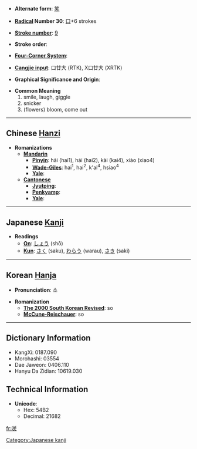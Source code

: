 * '''Alternate form''': [[笑]]

* '''[[Wiktionary:Chinese radical index| Radical]] Number 30''': [[Wiktionary:Chinese radical index 口|口]]+6 strokes

* '''[[Wiktionary:Chinese total strokes index|Stroke number]]''': [[Wiktionary:Chinese total strokes index 9|9]]

* '''Stroke order''': 

* '''[[Wiktionary:Chinese four corner index|Four-Corner System]]''': 

* '''[[Wiktionary:Chinese Cangjie index|Cangjie input]]''': 口廿大 (RTK), X口廿大 (XRTK)

* '''Graphical Significance and Origin''': 

* '''Common Meaning'''
*#smile, laugh, giggle
*# snicker
*#(flowers) bloom, come out

----

== Chinese [[Hanzi]] ==

* '''Romanizations'''
** '''[[Mandarin]]'''
*** '''[[Pinyin]]''': hāi (hai1), hái (hai2), kài (kai4), xiào (xiao4)
*** '''[[Wade-Giles]]''': hai<sup>1</sup>, hai<sup>2</sup>, k'ai<sup>4</sup>, hsiao<sup>4</sup>
*** '''[[Yale]]''': 
** '''[[Cantonese]]'''
*** '''[[Jyutping]]''':
*** '''[[Penkyamp]]''': 
*** '''[[Yale]]''': 


----

== Japanese [[Kanji]] ==

* '''Readings'''
** '''[[On]]''': [[しょう]] (shō)
** '''[[Kun]]''': [[さく]] (saku), [[わらう]] (warau), [[さき]] (saki)


----

== Korean [[Hanja]] ==

* '''Pronunciation''': 소

* '''Romanization'''
** '''[[The 2000 South Korean Revised Romanization|The 2000 South Korean Revised]]''': so
** '''[[McCune-Reischauer]]''': so

----

== Dictionary Information ==

* KangXi: 0187.090
* Morohashi: 03554
* Dae Jaweon: 0406.110
* Hanyu Da Zidian: 10619.030

== Technical Information ==

* '''Unicode''':
** Hex: 54B2
** Decimal: 21682

[[Category:Japanese kanji]]

[[fr:咲]]